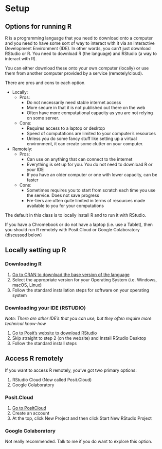 # Setup {#sec-setup}

## Options for running R

R is a programming language that you need to download onto a computer and you need to have some sort of way to interact with it via an Interactive Development Environment (IDE). In other words, you can't just download RStudio or R. You need to download R (the language) and RStudio (a way to interact with R).

You can either download these onto your own computer (locally) or use them from another computer provided by a service (remotely/cloud).

There are pros and cons to each option.

- Locally:
    - Pros:
        - Do not necessarily need stable internet access
        - More secure in that it is not published out there on the web
        - Often have more computational capacity as you are not relying on some server.
    - Cons:
        - Requires access to a laptop or desktop
        - Speed of computations are limited to your computer's resources
        - Unless you do some fancy stuff like setting up a virtual environment, it can create some clutter on your computer.
- Remotely:
    - Pros:
        - Can use on anything that can connect to the internet
        - Everything is set up for you. You do not need to download R or your IDE
        - If you have an older computer or one with lower capacity, can be faster
    - Cons:
        - Sometimes requires you to start from scratch each time you use the service. Does not save progress
        - Fre-tiers are often quite limited in terms of resources made available to you for your computations

:::{.callout-important appearance="minimal"}

The default in this class is to locally install R and to run it with RStudio.

If you have a Chromebook or do not have a laptop (i.e. use a Tablet), then you should run R remotely with Posit.Cloud or Google Colaboratory (discussed below)
:::

## Locally setting up R
### Downloading R

1. [Go to CRAN to download the base version of the language](https://cran.r-project.org/)
2. Select the appropriate version for your Operating System (i.e. Windows, macOS, Linux)
3. Follow the standard installation steps for software on your operating system

### Downloading your IDE (RSTUDIO)

*Note: There are other IDE's that you can use, but they often require more technical know-how*

1. [Go to Posit's website to download RStudio](https://posit.co/download/rstudio-desktop/)
2. Skip straight to step 2 (on the website) and Install RStudio Desktop
3. Follow the standard install steps

## Access R remotely

If you want to access R remotely, you've got two primary options:

1. RStudio Cloud (Now called Posit.Cloud)
2. Google Colaboratory

### Posit.Cloud

1. [Go to PositCloud](https://posit.cloud/)
2. Create an account
3. At the top, click New Project and then click Start New RStudio Project

### Google Colaboratory

Not really recommended. Talk to me if you do want to explore this option.